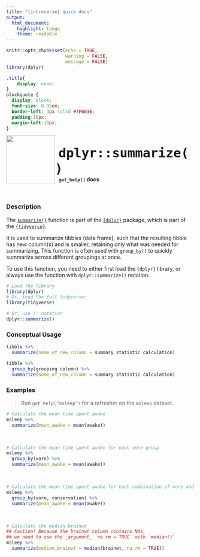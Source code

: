 ```yaml
---
title: "{introverse} quick docs"
output: 
  html_document:
    highlight: tango
    theme: readable
---
```



```r
knitr::opts_chunk$set(echo = TRUE, 
                      warning = FALSE, 
                      message = FALSE)
library(dplyr)
```

```css
.title{
    display: none;
}
blockquote {
  display: block;
  font-size: 0.95em;
  border-left: 3px solid #7FB036;
  padding:10px;
  margin-left:10px;
}
```

<div>
<br>
 <img src = "logo.png" style = "float:left;height:130px;margin-top:-20px;">
 <span style = "font-weight:bold;font-size:40px;"> 
  &nbsp;<code>dplyr::summarize()</code>
 </span>
 <br>
 <b>&nbsp;&nbsp;&nbsp;<code>get_help()</code> docs</b>
</div>
<br>

### Description

The [`summarize()`](https://dplyr.tidyverse.org/reference/summarize.html) function is part of the [`{dplyr}`](https://dplyr.tidyverse.org/) package, which is part of the [`{tidyverse}`](https://www.tidyverse.org/).

It is used to summarize tibbles (data frame), such that the resulting tibble has new column(s) and is smaller, retaining only what was needed for summarizing. This function is often used with `group_by()` to quickly summarize across different groupings at once.


<!-- Add the following if the topic is a function that does NOT come with base R, and uncomment/fill in the subsequent multiline HTML comment: -->
To use this function, you need to either first load the `{dplyr}` library, or always use the function with `dplyr::summarize()` notation.

```r
# Load the library
library(dplyr)
# Or, load the full tidyverse:
library(tidyverse)

# Or, use :: notation
dplyr::summarize()
```


### Conceptual Usage 

```r
tibble %>% 
  summarize(name_of_new_column = summary statistic calculation)

tibble %>% 
  group_by(grouping column) %>% 
  summarize(name_of_new_column = summary statistic calculation)
```

### Examples

> Run `get_help("msleep")` for a refresher on the `msleep` dataset.

```r
# Calculate the mean time spent awake
msleep %>% 
  summarize(mean_awake = mean(awake))
```

<br>  <!-- Do not delete the <br>, and make sure to keep the previous and following lines blank. -->


```r
# Calculate the mean time spent awake for each vore group
msleep %>% 
  group_by(vore) %>%
  summarize(mean_awake = mean(awake))
```

<br> 

```r
# Calculate the mean time spent awake for each combination of vore and conservation groups
msleep %>% 
  group_by(vore, conservation) %>%
  summarize(mean_awake = mean(awake))
```

<br> 


```r
# Calculate the median brainwt
## Caution! Because the brainwt column contains NAs, 
## we need to use the _argument_ `na.rm = TRUE` with `median()`
msleep %>% 
  summarize(median_brainwt = median(brainwt, na.rm = TRUE))
```

